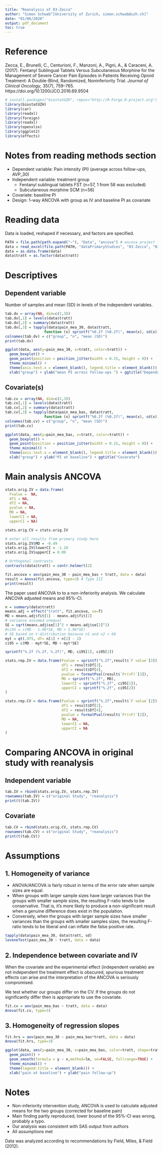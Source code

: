 ```yaml
---
title: "Reanalysis of 03-Zecca"
author: "Simon Schwab^[University of Zurich, simon.schwab@uzh.ch]"
date: "01/06/2020"
output: pdf_document
toc: true
---
```


# Reference
Zecca, E., Brunelli, C., Centurioni, F., Manzoni, A., Pigni, A., & Caraceni, A. (2017). Fentanyl Sublingual Tablets Versus Subcutaneous Morphine for the Management of Severe Cancer Pain Episodes in Patients Receiving Opioid Treatment: A Double-Blind, Randomized, Noninferiority Trial. *Journal of Clinical Oncology*, 35(7), 759–765. https://doi.org/10.1200/JCO.2016.69.9504

```r
# install.packages("biostatUZH", repos="http://R-Forge.R-project.org")
library(biostatUZH)
library(car)
library(readxl)
library(foreign)
library(readxl)
library(openxlsx)
library(ggplot2)
library(effects)
```

# Notes from reading methods section
* Dependent variable: Pain intensity (PI) (average across follow-ups, AVP_30)
* Independent variable: treatment group
  * Fentanyl sublingual tablets FST (n=57, 1 from 58 was excluded)
  * Subcutaneous morphine SCM (n=56)
* Covariate: baseline PI
* Design: 1-way ANCOVA with group as IV and baseline PI as covariate

# Reading data
Data is loaded, reshaped if necessary, and factors are specified.
```r
PATH = file.path(path.expand("~"), "Data", "ancova") # ancova project folder
data = read_excel(file.path(PATH, "dataPrimaryStudies", "03-Zecca", "03-Zecca.xls"))
data = as.data.frame(data)
data$tratt = as.factor(data$tratt)
```

# Descriptives
## Dependent variable
Number of samples and mean (SD) in levels of the independent variables.
```r
tab.dv = array(NA, dim=c(2,3))
tab.dv[,1] = levels(data$tratt)
tab.dv[,2] = summary(data$tratt)
tab.dv[,3] = tapply(data$pain_mea_30, data$tratt, 
                  function (x) sprintf("%0.2f (%0.2f)", mean(x), sd(x)))
colnames(tab.dv) = c("group", "n", "mean (SD)")
print(tab.dv)
```

```r
ggplot(data, aes(y=pain_mea_30, x=tratt, color=tratt)) +
  geom_boxplot() +
  geom_point(position = position_jitter(width = 0.15, height = 0)) +
  theme_minimal() +
  theme(axis.text.x = element_blank(), legend.title = element_blank()) +
  xlab("group") + ylab("mean PI across follow-ups ") + ggtitle("Dependant variable")
```

## Covariate(s)
```r
tab.cv = array(NA, dim=c(2,3))
tab.cv[,1] = levels(data$tratt)
tab.cv[,2] = summary(data$tratt)
tab.cv[,3] = tapply(data$pain_mea_bas, data$tratt, 
                  function (x) sprintf("%0.2f (%0.2f)", mean(x), sd(x)))
colnames(tab.cv) = c("group", "n", "mean (SD)")
print(tab.cv)
```

```r
ggplot(data, aes(y=pain_mea_bas, x=tratt, color=tratt)) +
  geom_boxplot() +
  geom_point(position = position_jitter(width = 0.15, height = 0)) +
  theme_minimal() +
  theme(axis.text.x = element_blank(), legend.title = element_blank()) +
  xlab("group") + ylab("PI at baseline") + ggtitle("Covarate")
```

# Main analysis ANCOVA
```r
stats.orig.IV = data.frame(
  Fvalue =  NA,
  df1 = NA,
  df2 = NA,
  pvalue = NA,
  MD = NA,
  lowerCI = NA,
  upperCI = NA)

stats.orig.CV = stats.orig.IV

# enter all results from primary study here
stats.orig.IV$MD = -0.49
stats.orig.IV$lowerCI = -1.10
stats.orig.IV$upperCI = 0.09
```

```r
# Orthogonal contrasts
contrasts(data$tratt) = contr.helmert(2) 

fit.ancova = aov(pain_mea_30 ~ pain_mea_bas + tratt, data = data)
result = Anova(fit.ancova, type=3) # Type III
print(result)
```

The paper used ANCOVA to to a non-inferiority analysis. We calculate ANCOVA adjusted means and 95%-CI.
```r
n = summary(data$tratt)
means.adj = effect("tratt", fit.ancova, se=T)
MD = means.adj$fit[1] - means.adj$fit[2] 
# variance assumed unequal
SE = sqrt(means.adj$se[1]^2 + means.adj$se[2]^2)
#ci95 = c(MD - 1.96*SE, MD + 1.96*SE)
# SE based on t-distribution because n1 and n2 < 60
myt = qt(.975, df= n[1] + n[2] - 2)
ci95 = c(MD - myt*SE, MD + myt*SE)

sprintf("%.2f (%.2f, %.2f)", MD, ci95[1], ci95[2])
```

```r
stats.rep.IV = data.frame(Fvalue = sprintf("%.2f",result$`F value`[3]),
                          df1 = result$Df[3],
                          df2 = result$Df[4],
                          pvalue = formatPval(result$`Pr(>F)`[3]),
                          MD = sprintf("%.2f", MD),
                          lowerCI = sprintf("%.2f", ci95[1]),
                          upperCI = sprintf("%.2f", ci95[2])
)

stats.rep.CV = data.frame(Fvalue = sprintf("%.2f",result$`F value`[2]),
                          df1 = result$Df[2],
                          df2 = result$Df[4],
                          pvalue = formatPval(result$`Pr(>F)`[2]),
                          MD = NA,
                          lowerCI = NA,
                          upperCI = NA
)
```

# Comparing ANCOVA in original study with reanalysis
## Independent variable
```r
tab.IV = rbind(stats.orig.IV, stats.rep.IV)
rownames(tab.IV) = c("original Study", "reanalysis")
print(t(tab.IV))
```

## Covariate
```r
tab.CV = rbind(stats.orig.CV, stats.rep.CV)
rownames(tab.CV) = c("original Study", "reanalysis")
print(t(tab.CV))
```

# Assumptions
## 1.  Homogeneity of variance
* ANOVA/ANCOVA is fairly robust in terms of the error rate when sample sizes are equal.
* When groups with larger sample sizes have larger variances than the groups with smaller sample sizes, the resulting F-ratio tends to be conservative. That is, it's more likely to produce a non-significant result when a genuine difference does exist in the population.
* Conversely, when the groups with larger sample sizes have smaller variances than the groups with smaller samples sizes, the resulting F-ratio tends to be liberal and can inflate the false positive rate.
```r
tapply(data$pain_mea_30, data$tratt, sd)
leveneTest(pain_mea_30 ~ tratt, data = data)
```


## 2.  Independence between covariate and IV
When the covariate and the experimental effect (independent variable) are not independent the treatment effect is obscured, spurious treatment effects can arise and the interpretation of the ANCOVA is seriously compromised.

We test whether our groups differ on the CV. If the groups do not significantly differ then is appropriate to use the covariate.
```r
fit.cv = aov(pain_mea_bas ~ tratt, data = data) 
Anova(fit.cv, type=3)
```


## 3. Homogeneity of regression slopes
```r
fit.hrs = aov(pain_mea_30 ~ pain_mea_bas*tratt, data = data)
Anova(fit.hrs, type=3)
```

```r
ggplot(data, aes(y=pain_mea_30, x=pain_mea_bas, color=tratt, shape=tratt)) +
  geom_point() +
  geom_smooth(formula = y ~ x,method=lm, se=FALSE, fullrange=TRUE) +
  theme_minimal() +
  theme(legend.title = element_blank()) +
  xlab("pain at baseline") + ylab("pain follow-up")
```

# Notes

* Non-inferiority intervention study, ANCOVA is used to calculate adjusted means for the two groups (corrected for baseline pain)
* Main finding partly reproduced, lower bound of the 95%-CI was wrong, probably a typo.
* Our analysis was consistent with SAS output from authors
* All assumptions met

Data was analyzed according to recommendations by Field, Miles, & Field (2012).